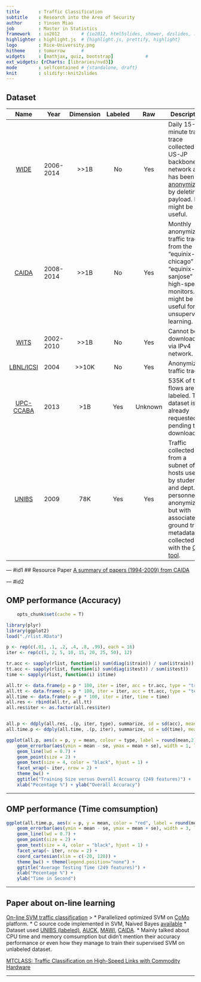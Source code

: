 ```yaml
---
title       : Traffic Classification
subtitle    : Research into the Area of Security
author      : Yinsen Miao
job         : Master in Statistics
framework   : io2012        # {io2012, html5slides, shower, dzslides, ...}
highlighter : highlight.js  # {highlight.js, prettify, highlight}
logo        : Rice-University.png
hitheme     : tomorrow      # 
widgets     : [mathjax, quiz, bootstrap]            # 
ext_widgets: {rCharts: [libraries/nvd3]}
mode        : selfcontained # {standalone, draft}
knit        : slidify::knit2slides
---
```


## Dataset

| Name     | Year 	| Dimension 	| Labeled 	| Raw  	| Description 	|
|:---------------------------------------------------------------------:	|-----------	|:---------:	|:-------:	|:-------:	|--------------------------------------------------------------------------------------------------------------------------------------------------------------------------------------------------------------	|
| [WIDE](http://mawi.wide.ad.jp/mawi/) 	| 2006-2014 	| >>1B 	| No 	| Yes 	| Daily 15-minute traffic trace collected by US-JP backbone network and has been [anonymized](http://mawi.wide.ad.jp/mawi/guideline.txt) by deleting payload. But might be useful.   	|
| [CAIDA](http://www.caida.org/data/overview/) 	| 2008-2014 	| >>1B 	| No 	| Yes 	| Monthly anonymized traffic traces from the "equinix-chicago" and "equinix-sanjose" high-speed monitors. But might be useful for unsupervised learning. 	|
| [WITS](http://wand.net.nz/wits/) 	| 2002-2010 	| >>1B 	| No 	| Yes 	| Cannot be downloaded via IPv4 network. 	|
| [LBNL/ICSI](http://www.icir.org/enterprise-tracing/download.html) 	| 2004 	| >>10K 	| No 	| Yes 	| Anonymized traffic traces 	|
| [UPC-CCABA](http://loadshedding.ccaba.upc.edu/traffic_classification) 	| 2013 	| >1B 	| Yes 	| Unknown 	| 535K of the flows are labeled. The dataset is already requested pending to download. 	|
| [UNIBS](http://www.ing.unibs.it/ntw/tools/traces/) 	| 2009 	| 78K 	| Yes 	| Yes 	| Traffic collected from a subnet of 20 hosts used by students and dept. personnel, anonymized but with associated ground truth metadata, collected with the [GT tool](http://www.ing.unibs.it/ntw/tools/gt/). 	|


--- #id1
## Resource Paper
[A summary of papers (1994-2009) from CAIDA](http://www.caida.org/research/traffic-analysis/classification-overview/)

--- #id2

## OMP performance (Accuracy)
```r
    opts_chunk$set(cache = T)
```

```r
library(plyr)
library(ggplot2)
load("./rlist.RData")

p <- rep(c(.01, .1, .2, .4, .8, .99), each = 16)
iter <- rep(c(1, 2, 5, 10, 15, 20, 25, 50), 12)

tr.acc <- sapply(rlist, function(i) sum(diag(i$train)) / sum(i$train))
tt.acc <- sapply(rlist, function(i) sum(diag(i$test)) / sum(i$test))    
time <- sapply(rlist, function(i) i$time)

all.tr <- data.frame(p = p * 100, iter = iter, acc = tr.acc, type = "train")
all.tt <- data.frame(p = p * 100, iter = iter, acc = tt.acc, type = "test")
all.time <- data.frame(p = p * 100, iter = iter, time = time)
all.res <- rbind(all.tr, all.tt)
all.res$iter <- as.factor(all.res$iter)


all.p <- ddply(all.res, .(p, iter, type), summarize, sd = sd(acc), mean = mean(acc), se = sd(acc)/sqrt(length(acc)), count = length(acc))
all.time.p <- ddply(all.time, .(p, iter), summarize, sd = sd(time), mean = mean(time), se = sd(time) / sqrt(length(time)), count = length(time))

```

```r
ggplot(all.p, aes(x = p, y = mean, colour = type, label = round(mean,2))) + 
    geom_errorbar(aes(ymin = mean - se, ymax = mean + se), width = 1, lwd = 0.7) +
    geom_line(lwd = 0.7) +
    geom_point(size = 2) +
    geom_text(size = 4, color = "black", hjust = 1) +
    facet_wrap(~ iter, nrow = 2) +
    theme_bw() +
    ggtitle("Training Size versus Overall Accuarcy (249 features)") + 
    xlab("Pecentage %") + ylab("Overall Accuracy")
```

---

## OMP performance (Time comsumption)
```r
ggplot(all.time.p, aes(x = p, y = mean, color = "red", label = round(mean,2))) + 
    geom_errorbar(aes(ymin = mean - se, ymax = mean + se), width = 3, lwd = 0.7) +
    geom_line(lwd = 0.7) +
    geom_point(size = 2) +
    geom_text(size = 4, color = "black", hjust = 1) +
    facet_wrap(~ iter, nrow = 2) +
    coord_cartesian(xlim = c(-20, 120)) +
    theme_bw() + theme(legend.position="none") +
    ggtitle("Average Testing Time (249 features)") + 
    xlab("Pecentage %") +  
    ylab("Time in Second")
```

---

## Paper about on-line learning
[On-line SVM traffic classification](https://www.dropbox.com/s/e4vfp6mamaca3ri/2011-On-line%20SVM%20traffic%20classification.pdf)
>
* Parallelized optimized SVM on [CoMo](http://como.sourceforge.net/index.php) platform.
* C source code implemented in SVM, Naived Bayes [available](http://www.ing.unibs.it/ntw/tools/como-modules/)
* Dataset used [UNIBS (labeled)](http://www.ing.unibs.it/ntw/tools/traces/), [AUCK](http://wand.net.nz/wits/), [MAWI](http://mawi.wide.ad.jp/mawi/), [CAIDA](http://www.caida.org/data/overview/).
* Mainly talked about CPU time and memory comsumption but didn't mention their accuracy performance or even how they manage to train their supervised SVM on unlabeled dataset.  

[MTCLASS: Traffic Classification on High-Speed Links with Commodity Hardware]()

---




